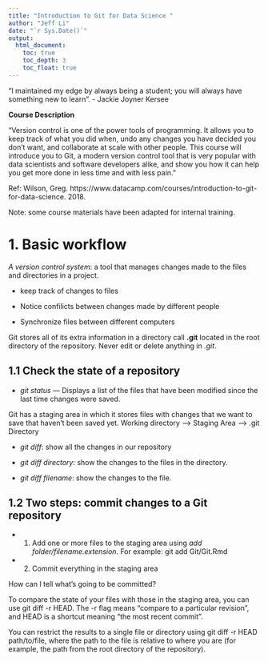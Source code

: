 ```yaml
---
title: "Introduction to Git for Data Science "
author: "Jeff Li"
date: "`r Sys.Date()`"
output: 
  html_document: 
    toc: true
    toc_depth: 3
    toc_float: true
---
```


"I maintained my edge by always being a student; you will always have something new to learn". - Jackie Joyner Kersee

**Course Description** 

"Version control is one of the power tools of programming. It allows you to keep track of what you did when, undo any changes you have decided you don't want, and collaborate at scale with other people. This course will introduce you to Git, a modern version control tool that is very popular with data scientists and software developers alike, and show you how it can help you get more done in less time and with less pain."


Ref: Wilson, Greg. https://www.datacamp.com/courses/introduction-to-git-for-data-science.  2018.


Note: some course materials have been adapted for internal training. 


# 1. Basic workflow

*A version control system*: a tool that manages changes made to the files and directories in a project.

* keep track of changes to files

* Notice confilicts between changes made by different people

* Synchronize files between different computers

Git stores all of its extra information in a directory call **.git** located in the root directory of the repository. Never edit or delete anything in *.git*. 


## 1.1  Check the state of a repository 

* *git status*  --- Displays a list of the files that have been modified since the last time changes were saved. 

Git has a staging area in which it stores files with changes that we want to save that haven't been saved yet. 
Working directory --> Staging Area --> .git Directory 


* *git diff*: show all the changes in our repository

* *git diff directory*: show the changes to the files in the directory. 

* *git diff filename*: show the changes to the file. 



## 1.2 Two steps: commit changes to a Git repository

* 1. Add one or more files to the staging area using *add folder/filename.extension*. For example: git add Git/Git.Rmd

* 2. Commit everything in the staging area

How can I tell what's going to be committed?

To compare the state of your files with those in the staging area, you can use git diff -r HEAD. The -r flag means "compare to a particular revision", and HEAD is a shortcut meaning "the most recent commit".

You can restrict the results to a single file or directory using git diff -r HEAD path/to/file, where the path to the file is relative to where you are (for example, the path from the root directory of the repository).
